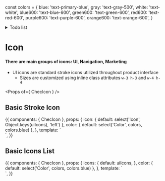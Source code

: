 const colors = {
  blue: 'text-primary-blue',
  gray: 'text-gray-500',
  white: 'text-white',
  blue600: 'text-blue-600',
  green600: 'text-green-600',
  red600: 'text-red-600',
  purple600: 'text-purple-600',
  orange600: 'text-orange-600',
}

<Meta title="Components/Icon" component={ChecIcon} />

<details>
<summary>
Todo list
</summary>
</details>

# Icon

#### There are  main groups of icons: UI, Navigation, Marketing
- UI icons are standard stroke icons utilized throughout product interface
    - Sizes are customized using inline class attributes `w-3 h-3` and `w-4 h-4`

<Props of={ ChecIcon } />

## Basic Stroke Icon

<Preview>
  <Story name="UI icons">
    {{
      components: {
        ChecIcon
      },
      props: {
        icon: {
          default: select('Icon', Object.keys(uiIcons), 'left')
        },
        color: {
          default: select('Color', colors, colors.blue)
        },
      },
      template: `
        <div class="py-16 flex justify-center bg-gray-200">
          <chec-icon :icon="icon" class="w-4 h-4" :class="color" />
        </div>`,
    }}
  </Story>
</Preview>

## Basic Icons List

<Preview>
  <Story name="UI icons list">
    {{
      components: {
        ChecIcon
      },
      props: {
        icons: {
          default: uiIcons,
        },
        color: {
          default: select('Color', colors, colors.blue)
        },
      },
      template: `
        <div class="py-16 flex justify-center bg-gray-200">
          <chec-icon v-for="(_, icon) in icons" :icon="icon" class="w-4 h-4" :class="color" v-tooltip.top="icon"/>
        </div>`,
    }}
  </Story>
</Preview>
